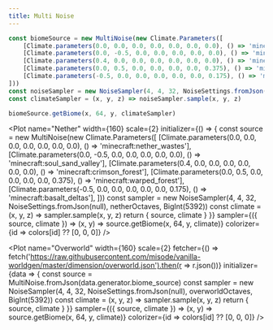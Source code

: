 ```yaml
---
title: Multi Noise
---
```


```ts
const biomeSource = new MultiNoise(new Climate.Parameters([
	[Climate.parameters(0.0, 0.0, 0.0, 0.0, 0.0, 0.0, 0.0), () => 'minecraft:nether_wastes'],
	[Climate.parameters(0.0, -0.5, 0.0, 0.0, 0.0, 0.0, 0.0), () => 'minecraft:soul_sand_valley'],
	[Climate.parameters(0.4, 0.0, 0.0, 0.0, 0.0, 0.0, 0.0), () => 'minecraft:crimson_forest'],
	[Climate.parameters(0.0, 0.5, 0.0, 0.0, 0.0, 0.0, 0.375), () => 'minecraft:warped_forest'],
	[Climate.parameters(-0.5, 0.0, 0.0, 0.0, 0.0, 0.0, 0.175), () => 'minecraft:basalt_deltas'],
]))
const noiseSampler = new NoiseSampler(4, 4, 32, NoiseSettings.fromJson(null), netherOctaves, BigInt(5392))
const climateSampler = (x, y, z) => noiseSampler.sample(x, y, z)

biomeSource.getBiome(x, 64, y, climateSampler)
```

<Plot name="Nether" width={160} scale={2}
	initializer={() => {
		const source = new MultiNoise(new Climate.Parameters([
			[Climate.parameters(0.0, 0.0, 0.0, 0.0, 0.0, 0.0, 0.0), () => 'minecraft:nether_wastes'],
			[Climate.parameters(0.0, -0.5, 0.0, 0.0, 0.0, 0.0, 0.0), () => 'minecraft:soul_sand_valley'],
			[Climate.parameters(0.4, 0.0, 0.0, 0.0, 0.0, 0.0, 0.0), () => 'minecraft:crimson_forest'],
			[Climate.parameters(0.0, 0.5, 0.0, 0.0, 0.0, 0.0, 0.375), () => 'minecraft:warped_forest'],
			[Climate.parameters(-0.5, 0.0, 0.0, 0.0, 0.0, 0.0, 0.175), () => 'minecraft:basalt_deltas'],
		]))
		const sampler = new NoiseSampler(4, 4, 32, NoiseSettings.fromJson(null), netherOctaves, BigInt(5392))
		const climate = (x, y, z) => sampler.sample(x, y, z)
		return { source, climate }
	}}
	sampler={({ source, climate }) => (x, y) => source.getBiome(x, 64, y, climate)}
	colorizer={id => colors[id] ?? [0, 0, 0]}
/>

<Plot name="Overworld" width={160} scale={2}
	fetcher={() => fetch('https://raw.githubusercontent.com/misode/vanilla-worldgen/master/dimension/overworld.json').then(r => r.json())}
	initializer={data => {
		const source = MultiNoise.fromJson(data.generator.biome_source)
		const sampler = new NoiseSampler(4, 4, 32, NoiseSettings.fromJson(null), overworldOctaves, BigInt(5392))
		const climate = (x, y, z) => sampler.sample(x, y, z)
		return { source, climate }
	}}
	sampler={({ source, climate }) => (x, y) => source.getBiome(x, 64, y, climate)}
	colorizer={id => colors[id] ?? [0, 0, 0]}
/>
